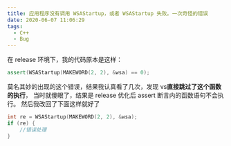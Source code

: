 ```yaml
---
title: 应用程序没有调用 WSAStartup，或者 WSAStartup 失败。一次奇怪的错误
date: 2020-06-07 11:06:29
tags:
  - C++
  - Bug
---
```


在 release 环境下，我的代码原本是这样：

```cpp
assert(WSAStartup(MAKEWORD(2, 2), &wsa) == 0);
```

莫名其妙的出现的这个错误，结果我认真看了几次，发现 vs**直接跳过了这个函数的执行**， 当时就傻眼了，结果是 release 优化后 assert 断言内的函数语句不会执行。
然后我改回了下面这样就好了

```cpp
int re = WSAStartup(MAKEWORD(2, 2), &wsa);
if (re) {
	//错误处理
}
```
